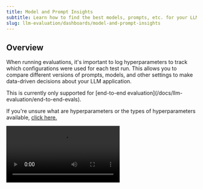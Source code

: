 ```yaml
---
title: Model and Prompt Insights
subtitle: Learn how to find the best models, prompts, etc. for your LLM app
slug: llm-evaluation/dashboards/model-and-prompt-insights
---
```


## Overview

When running evaluations, it's important to log hyperparameters to track which configurations were used for each test run. This allows you to compare different versions of prompts, models, and other settings to make data-driven decisions about your LLM application.

<Warning>
  This is currently only supported for [end-to-end
  evaluation](/docs/llm-evaluation/end-to-end-evals).
</Warning>

If you're unsure what are hyperparameters or the types of hyperparameters available, [click here.](/docs/concepts/hyperparameters)

<Frame caption="Prompt and Model Insights">
  <video
    src="https://confident-docs.s3.us-east-1.amazonaws.com/evaluation:parameter-insights.mp4"
    autoPlay
    controls
  />
</Frame>

## Prompts

Prompts are a **type** of hyperparameter, and in Confident AI, you can include them as hyperparameters to [test each prompt's performance](/docs/prompt-management/prompt-testing) when running an evaluation:

<Tabs>

<Tab title="Python" langauag="python">

```python main.py
from deepeval.prompt import Prompt
from deepeval.metrics import AnswerRelevancyMetric
from deepeval.test_case import LLMTestCase
from deepeval import evaluate

# Pull your prompt version
prompt = Prompt(alias="your-prompt-alias")
prompt.pull()

# Run an evaluation with the prompt as a hyperparameter
evaluate(
    test_cases=[LLMTestCase(input="...", actual_output="...")],
    metrics=[AnswerRelevancyMetric()],
    hyperparameters={"System Prompt": prompt}
)
```

</Tab>

<Tab title="Typescript" langauag="typescript">

```ts
evaluate({
  hyperparameters: {
    Model: "YOUR-MODEL",
    "Prompt Version": "YOUR-PROMPT-VERSION",
  },
  testCases: [...],
  metricCollection: "YOUR-COLLECTION-NAME",
});
```

</Tab>

<Tab title="curL" langauag="curl">

<EndpointRequestSnippet
  endpoint="POST /v1/evaluate"
  example="Logging Parameters"
/>

</Tab>

</Tabs>

You should **NEVER** log the interpolated version of your prompt template.
This will create a unique version for each variable substitution, making it
impossible to meaningfully compare prompt performance. Always log the `Prompt`
instance itself.

## Models and Others

You can also log model and other parameter information as hyperparameters to track which model versions or configurations were used for a test run:

<Tabs>

<Tab title="Python" langauag="python">

```python main.py
evaluate(
    test_cases=dataset.test_cases,
    metrics=[AnswerRelevancyMetric()],
    hyperparameters={
        "Model": "gpt-4",
    }
)
```

</Tab>

<Tab title="Typescript" langauag="typescript">

[TODO kritin]

</Tab>

<Tab title="curL" langauag="curl">

[TODO vamshi]

</Tab>

</Tabs>

## In CI/CD

For python users of `deepeval`, you can log parameteres in CI/CD using the `@deepeval.log_hyperparameters()` decorator on top of a function that returns a dictionary of string and prompts:

```python test_llm_app.py
from deepeval.prompt import Prompt
import deepeval

prompt = Prompt(alias="your-prompt-alias")
prompt.pull()

@deepeval.log_hyperparameters()
def hyperparameters():
    return {"System Prompt": prompt, "Model": "YOUR-MODEL-NAME"}
```

Now everytime when you run `deepeval test run`, every test file will be ran as unit-tests while logging parameters as part of your test run. Go to the [next section](/docs/llm-evaluation/unit-testing-cicd) to learn more about unit-testing in CI/CD.
